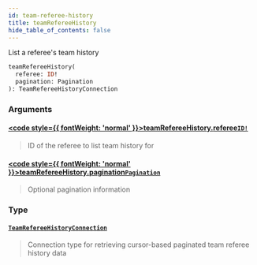 ```yaml
---
id: team-referee-history
title: teamRefereeHistory
hide_table_of_contents: false
---
```








List a referee's team history

```graphql
teamRefereeHistory(
  referee: ID!
  pagination: Pagination
): TeamRefereeHistoryConnection
```


### Arguments

#### [<code style={{ fontWeight: 'normal' }}>teamRefereeHistory.<b>referee</b></code>](#)<Bullet />[`ID!`](/testnet/api/graphql/scalars/id) <Badge class="secondary" text="non-null"/> <Badge class="secondary" text="scalar"/>
> ID of the referee to list team history for
> 

#### [<code style={{ fontWeight: 'normal' }}>teamRefereeHistory.<b>pagination</b></code>](#)<Bullet />[`Pagination`](/testnet/api/graphql/inputs/pagination) <Badge class="secondary" text="input"/>
> Optional pagination information
> 

### Type

#### [`TeamRefereeHistoryConnection`](/testnet/api/graphql/objects/team-referee-history-connection) <Badge class="secondary" text="object"/>
> Connection type for retrieving cursor-based paginated team referee history data
> 





